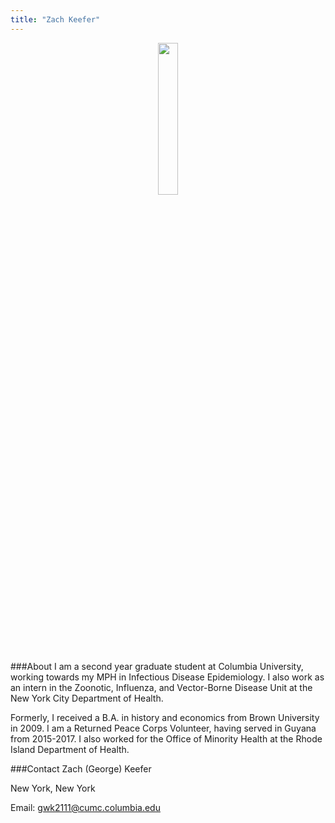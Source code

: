 ```yaml
---
title: "Zach Keefer"
---
```


<center>

<img src="images/mountain.png" style="width:25%">

</center>

###About
I am a second year graduate student at Columbia University, working towards my MPH in Infectious Disease Epidemiology.  I also work as an intern in the Zoonotic, Influenza, and Vector-Borne Disease Unit at the New York City Department of Health.

Formerly, I received a B.A. in history and economics from Brown University in 2009.  I am a Returned Peace Corps Volunteer, having served in Guyana from 2015-2017.  I also worked for the Office of Minority Health at the Rhode Island Department of Health.  

###Contact
Zach (George) Keefer

New York, New York

Email: [gwk2111@cumc.columbia.edu](mailto:<gwk2111@cumc.columbia.edu>)

